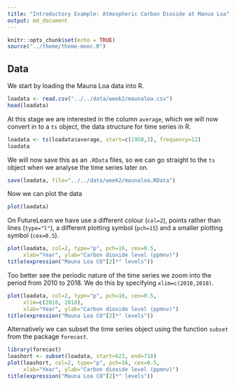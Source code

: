 ---
title: "Introductory Example: Atmospheric Carbon Dioxide at Manua Loa"
output: md_document
---

```{r setup, include=FALSE}
knitr::opts_chunk$set(echo = TRUE)
source("../theme/theme-mooc.R")
```

## Data

We start by loading the Mauna Loa data into R.
```{r}
loadata <- read.csv("../../data/week2/maunaloa.csv")
head(loadata)
```

At this stage we are interested in the column `average`, which we will now convert in to a `ts` object, the data structure for time series in R. 

```{r}
loadata <- ts(loadata$average, start=c(1958,3), frequency=12)
loadata
```
We will now save this as an `.RData` files, so we can go straight to the `ts` object when we analyse the time series later on.

```{r}
save(loadata, file="../../data/week2/maunaloa.RData")
```

Now we can plot the data 
```{r}
plot(loadata)
```

On FutureLearn we have use a different colour (`col=2`), points rather than lines (`type="l"`), a different plotting symbol (`pch=15`) and a smaller plotting symbol (`cex=0.5`).
```{r, flcolours=TRUE}
plot(loadata, col=2, type="p", pch=16, cex=0.5,
     xlab="Year", ylab="Carbon dioxide level (ppmnv)")
title(expression("Mauna Loa CO"[2]*" levels"))
```

Too better see the periodic nature of the time series we zoom into the period from 2010 to 2018. We do this by specifying `xlim=c(2010,2018)`.
```{r, flcolours=TRUE}
plot(loadata, col=2, type="p", pch=16, cex=0.5, 
     xlim=c(2010, 2018),
     xlab="Year", ylab="Carbon dioxide level (ppmnv)")
title(expression("Mauna Loa CO"[2]*" levels"))
```

Alternatively we can subset the time series object using the function `subset` from the package `forecast`.
```{r, flcolours=TRUE}
library(forecast)
loashort <- subset(loadata, start=623, end=718)
plot(loashort, col=2, type="p", pch=16, cex=0.5,
     xlab="Year", ylab="Carbon dioxide level (ppmnv)")
title(expression("Mauna Loa CO"[2]*" levels"))
```